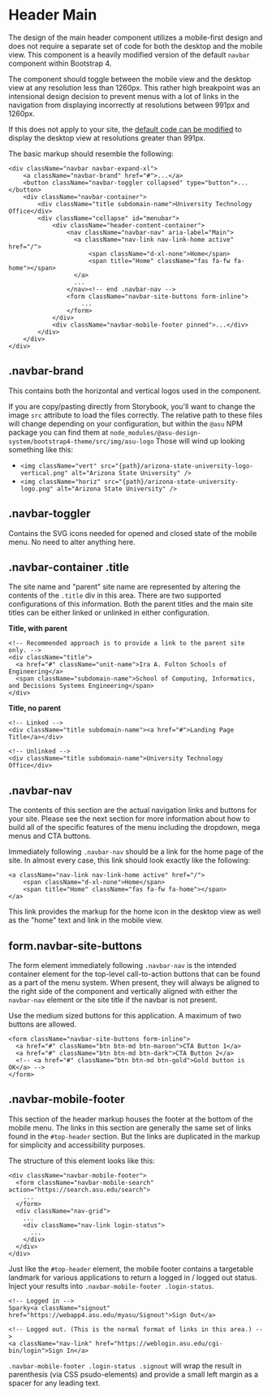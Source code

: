 
<Meta title="Docs/Global Header/Header main" />

# Header Main

The design of the main header component utilizes a mobile-first design and does not require a separate set of code for both the desktop and the mobile view. This component is a heavily modified version of the default `navbar` component within Bootstrap 4.

The component should toggle between the mobile view and the desktop view at any resolution less than 1260px. This rather high breakpoint was an intensional design decision to prevent menus with a lot of links in the navigation from displaying incorrectly at resolutions between 991px and 1260px.

If this does not apply to your site, the [default code can be modified](?path=/docs/docs-global-header-mobile-beakpoint--page) to display the desktop view at resolutions greater than 991px.

The basic markup should resemble the following:

```
<div className="navbar navbar-expand-xl">
    <a className="navbar-brand" href="#">...</a>
    <button className="navbar-toggler collapsed" type="button">...</button>
    <div className="navbar-container">
        <div className="title subdomain-name">University Technology Office</div>
        <div className="collapse" id="menubar">
            <div className="header-content-container">
                <nav className="navbar-nav" aria-label="Main">
                  <a className="nav-link nav-link-home active" href="/">
                      <span className="d-xl-none">Home</span>
                      <span title="Home" className="fas fa-fw fa-home"></span>
                  </a>
                  ...
                </nav><!-- end .navbar-nav -->
                <form className="navbar-site-buttons form-inline">
                    ...
                </form>
            </div>
            <div className="navbar-mobile-footer pinned">...</div>
        </div>
    </div>
</div>
```

## .navbar-brand

This contains both the horizontal and vertical logos used in the component.

If you are copy/pasting directly from Storybook, you'll want to change the image `src` attribute to load the files correctly. The relative path to these files will change depending on your configuration, but within the `@asu` NPM package you can find them at `node_modules/@asu-design-system/bootstrap4-theme/src/img/asu-logo` Those will wind up looking something like this:

- `<img className="vert" src="{path}/arizona-state-university-logo-vertical.png" alt="Arizona State University" />`
- `<img className="horiz" src="{path}/arizona-state-university-logo.png" alt="Arizona State University" />`

## .navbar-toggler

Contains the SVG icons needed for opened and closed state of the mobile menu. No need to alter anything here.

## .navbar-container .title

The site name and "parent" site name are represented by altering the contents of the `.title` div in this area. There are two supported configurations of this information. Both the parent titles and the main site titles can be either linked or unlinked in either configuration.

**Title, with parent**

```
<!-- Recommended approach is to provide a link to the parent site only. -->
<div className="title">
  <a href="#" className="unit-name">Ira A. Fulton Schools of Engineering</a>
  <span className="subdomain-name">School of Computing, Informatics, and Decisions Systems Engineering</span>
</div>
```

**Title, no parent**

```
<!-- Linked -->
<div className="title subdomain-name"><a href="#">Landing Page Title</a></div>

<!-- Unlinked -->
<div className="title subdomain-name">University Technology Office</div>
```

## .navbar-nav

The contents of this section are the actual navigation links and buttons for your site. Please see the next section for more information about how to build all of the specific features of the menu including the dropdown, mega menus and CTA buttons.

Immediately following `.navbar-nav` should be a link for the home page of the site. In almost every case, this link should look exactly like the following:

```
<a className="nav-link nav-link-home active" href="/">
    <span className="d-xl-none">Home</span>
    <span title="Home" className="fas fa-fw fa-home"></span>
</a>
```

This link provides the markup for the home icon in the desktop view as well as the "home" text and link in the mobile view.

## form.navbar-site-buttons

The form element immediately following `.navbar-nav` is the intended container element for the top-level call-to-action buttons that can be found as a part of the menu system. When present, they will always be aligned to the right side of the component and vertically aligned with either the `navbar-nav` element or the site title if the navbar is not present.

Use the medium sized buttons for this application. A maximum of two buttons are allowed.

```
<form className="navbar-site-buttons form-inline">
  <a href="#" className="btn btn-md btn-maroon">CTA Button 1</a>
  <a href="#" className="btn btn-md btn-dark">CTA Button 2</a>
  <!-- <a href="#" className="btn btn-md btn-gold">Gold button is OK</a> -->
</form>
```

## .navbar-mobile-footer

This section of the header markup houses the footer at the bottom of the mobile menu. The links in this section are generally the same set of links found in the `#top-header` section. But the links are duplicated in the markup for simplicity and accessibility purposes.

The structure of this element looks like this:

```
<div className="navbar-mobile-footer">
  <form className="navbar-mobile-search" action="https://search.asu.edu/search">
    ...
  </form>
  <div className="nav-grid">
    ...
    <div className="nav-link login-status">
      ...
    </div>
  </div>
</div>
```

Just like the `#top-header` element, the mobile footer contains a targetable landmark for various applications to return a logged in / logged out status. Inject your results into `.navbar-mobile-footer .login-status`.

```
<!-- Logged in -->
Sparky<a className="signout" href="https://webapp4.asu.edu/myasu/Signout">Sign Out</a>

<!-- Logged out. (This is the normal format of links in this area.) -->
<a className="nav-link" href="https://weblogin.asu.edu/cgi-bin/login">Sign In</a>
```

`.navbar-mobile-footer .login-status .signout` will wrap the result in parenthesis (via CSS psudo-elements) and provide a small left margin as a spacer for any leading text.

